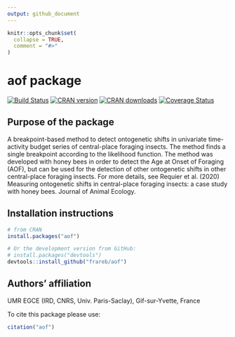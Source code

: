 ```yaml
---
output: github_document
---
```


<!-- README.md is generated from README.Rmd. Please edit that file -->

```r
knitr::opts_chunk$set(
  collapse = TRUE,
  comment = "#>"
)
```

# aof package

[![Build Status](https://travis-ci.org/frareb/osfi.svg?branch=master)](https://travis-ci.org/frareb/osfi)
[![CRAN version](https://www.r-pkg.org/badges/version/aof)](https://CRAN.R-project.org/package=aof)
[![CRAN downloads](https://cranlogs.r-pkg.org/badges/grand-total/aof)](https://CRAN.R-project.org/package=aof)
[![Coverage Status](https://img.shields.io/codecov/c/gh/frareb/osfi/master.svg)](https://codecov.io/gh/frareb/osfi?branch=master)

## Purpose of the package

A breakpoint-based method to detect ontogenetic shifts in univariate time-activity budget series of central-place foraging insects. The method finds a single breakpoint according to the likelihood function. The method was developed with honey bees in order to detect the Age at Onset of Foraging (AOF), but can be used for the detection of other ontogenetic shifts in other central-place foraging insects. For more details, see Requier et al. (2020) Measuring ontogenetic shifts in central-place foraging insects: a case study with honey bees. Journal of Animal Ecology.

## Installation instructions

```r
# from CRAN
install.packages("aof")

# Or the development version from GitHub:
# install.packages("devtools")
devtools::install_github("frareb/aof")
```

## Authors' affiliation

UMR EGCE (IRD, CNRS, Univ. Paris-Saclay), Gif-sur-Yvette, France

To cite this package please use: 

```r
citation("aof") 
```
